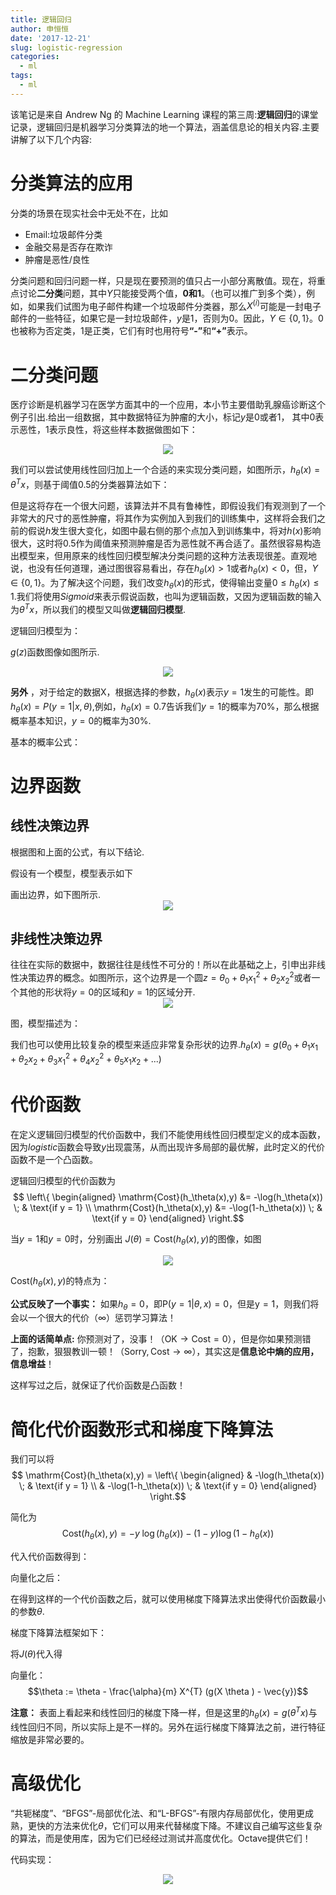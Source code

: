 ```yaml
---
title: 逻辑回归
author: 申恒恒
date: '2017-12-21'
slug: logistic-regression
categories:
  - ml
tags:
  - ml
---
```



\noindent 该笔记是来自 Andrew Ng 的 Machine Learning 课程的第三周:**逻辑回归**的课堂记录，逻辑回归是机器学习分类算法的地一个算法，涵盖信息论的相关内容.主要讲解了以下几个内容:
\begin{itemize}
\setlength{\itemsep}{1pt}
\setlength{\parskip}{0pt}
\setlength{\parsep}{0pt}
- 分类算法的应用
- 二元分类问题
- 边界函数
- 代价函数
- 梯度下降算法
\end{itemize}


# 分类算法的应用
分类的场景在现实社会中无处不在，比如


- Email:垃圾邮件分类
- 金融交易是否存在欺诈
- 肿瘤是恶性/良性



分类问题和回归问题一样，只是现在要预测的值只占一小部分离散值。现在，将重点讨论**二分类**问题，其中$Y$只能接受两个值，**0和1**。（也可以推广到多个类），例如，如果我们试图为电子邮件构建一个垃圾邮件分类器，那么$X^{(i)}$可能是一封电子邮件的一些特征，如果它是一封垃圾邮件，$y$是1，否则为0。因此，$Y \in \{0,1\}$。0也被称为否定类，1是正类，它们有时也用符号**“-”**和**“+”**表示。

# 二分类问题

医疗诊断是机器学习在医学方面其中的一个应用，本小节主要借助乳腺癌诊断这个例子引出.给出一组数据，其中数据特征为肿瘤的大小，标记$y$是0或者1， 其中0表示恶性，1表示良性，将这些样本数据做图如下：

\begin{figure}[htbp]
\begin{center}
  \includegraphics[width=0.7\textwidth]{tumor_logistic.png}
  \caption{乳腺癌数据}\label{figure:tumor_logistic}
\end{center}
\end{figure}
<center>
![](http://olrs8j04a.bkt.clouddn.com/17-12-21/24665725.jpg)
</center>

我们可以尝试使用线性回归加上一个合适的\textbf{“阈值”}来实现分类问题，如图\ref{figure:tumor_logistic}所示，$h_{\theta}(x) = \theta^{T}x$，则基于阈值0.5的分类器算法如下：
\begin{align*}
& h_\theta(x) \geq 0.5 \rightarrow y = 1 \\
& h_\theta(x) < 0.5 \rightarrow y = 0 
\end{align*}

但是这将存在一个很大问题，该算法并不具有鲁棒性，即假设我们有观测到了一个非常大的尺寸的恶性肿瘤，将其作为实例加入到我们的训练集中，这样将会我们之前的假说$h$发生很大变化，如图\ref{figure:tumor_logistic}中最右侧的那个点加入到训练集中，将对$h(x)$影响很大，这时将0.5作为阈值来预测肿瘤是否为恶性就不再合适了。虽然很容易构造出模型来，但用原来的线性回归模型解决分类问题的这种方法表现很差。直观地说，也没有任何道理，通过图\ref{figure:tumor_logistic}很容易看出，存在$h_{\theta}(x)>1$或者$h_{\theta}(x)<0$，但，$Y \in \{0,1\}$。为了解决这个问题，我们改变$h_{\theta}(x)$的形式，使得输出变量$0 \leq  h_{\theta}(x) \leq  1$.我们将使用$Sigmoid$来表示假说函数，也叫为逻辑函数，又因为逻辑函数的输入为$\theta^{T}x$，所以我们的模型又叫做**逻辑回归模型**.

逻辑回归模型为：
\begin{align*}
& h_\theta (x) = g ( \theta^T x )\\
& z = \theta^T x \\
&g(z) = \dfrac{1}{1 + e^{-z}}
\end{align*}

$g(z)$函数图像如图\ref{figure:sigmoid}所示.

<center>
![](http://olrs8j04a.bkt.clouddn.com/17-12-21/53893816.jpg)
</center>
\begin{figure}[htbp]
\begin{center}
	\includegraphics[width=0.7\textwidth]{sigmoid.png}
	\caption{Sigmoid函数图像}\label{figure:sigmoid}
\end{center}
\end{figure}


**另外** ，对于给定的数据X，根据选择的参数，$h_{\theta}(x)$表示$y=1$发生的可能性。即$h_{\theta}(x) = {P}(y=1 | x,\theta)$,例如，$h_{\theta}(x)= 0.7$告诉我们$y=1$的概率为$70\%$，那么根据概率基本知识，$y=0$的概率为$30\%$.

基本的概率公式：
\begin{align*}
& h_\theta(x) = P(y=1 | x ; \theta) = 1 - P(y=0 | x ; \theta) \\
& P(y = 0 | x;\theta) + P(y = 1 | x ; \theta) = 1
\end{align*}

# 边界函数
## 线性决策边界
根据图\ref{figure:sigmoid}和上面的公式，有以下结论.
\begin{align*}
&z=0, e^{0}=1 \Rightarrow g(z)=1/2 \\
& z \to \infty, e^{-\infty} \to 0 \Rightarrow g(z)=1 \\
&z \to -\infty, e^{\infty}\to \infty \Rightarrow g(z)=0 \\
& \theta^{T}x \geq 0 \rightarrow h_\theta(x) \geq 0.5 \rightarrow y = 1 \\
& \theta^{T}x < 0 \rightarrow h_\theta(x) < 0.5 \rightarrow y = 0
\end{align*}

假设有一个模型，模型表示如下

\begin{align*}
& \theta = 
\begin{bmatrix}
-3 \\
1 \\
1 \end{bmatrix}\\
& y = 1 \; if \; -3 + 1 x_1 + 1 x_2 \geq 0\\
& y = 1 \; if \; x_1 + x_2 \geq 3
\end{align*}

画出边界，如下图\ref{figure:example}所示.
\begin{figure}[htbp]
\begin{center}
	\includegraphics[width=0.5\textwidth]{example_log.png}
	\caption{线性决策边界}\label{figure:example}
\end{center}
\end{figure}
<center>
![](http://olrs8j04a.bkt.clouddn.com/17-12-21/40568449.jpg)
</center>

## 非线性决策边界
往往在实际的数据中，数据往往是线性不可分的！所以在此基础之上，引申出非线性决策边界的概念。如图所示，这个边界是一个圆$z = \theta_0 + \theta_1 x_1^2 +\theta_2 x_2^2$或者一个其他的形状将$y = 0$的区域和$y = 1$的区域分开.
\begin{figure}[htbp]
\begin{center}
	\includegraphics[width=0.5\textwidth]{unlinear.png}
	\caption{非线性决策边界}\label{figure:unlinear}
\end{center}
\end{figure}



<center>
![](http://olrs8j04a.bkt.clouddn.com/17-12-21/68833588.jpg)
</center>


图\ref{figure:unlinear}，模型描述为：
\begin{align*}
h_{\theta}(x) &= g(\theta_{0} + \theta_{1}x_{1} + \theta_{2}x_{2} + \theta_{3}x_{1}^2 + \theta_{4}x_{2}^2)\\
h_{\theta}(x) &= g(-1 + 0 x_{1} + 0 x_{2} + 1 x_{1}^2 + 1 x_{2}^2)\\
y &= 1 \; if  \; 1 x_{1}^2 + 1 x_{2}^2 \geq 1
\end{align*}

我们也可以使用比较复杂的模型来适应非常复杂形状的边界.$h_{\theta}(x) = g(\theta_0 + \theta_1 x_1 +\theta_2 x_2 + \theta_3 x_1^2 + \theta_4 x_2^2  + \theta_5 x_1x_2 +...)$

# 代价函数
在定义逻辑回归模型的代价函数中，我们不能使用线性回归模型定义的成本函数，因为$logistic$函数会导致$y$出现震荡，从而出现许多局部的最优解，此时定义的代价函数不是一个凸函数。

逻辑回归模型的代价函数为
\begin{align*}
 J(\theta) &= \dfrac{1}{m} \sum_{i=1}^m \mathrm{Cost}(h_\theta(x^{(i)}),y^{(i)})
\end{align*}
$$
\left\{
 \begin{aligned}
 \mathrm{Cost}(h_\theta(x),y) &= -\log(h_\theta(x)) \; & \text{if y = 1} \\
 \mathrm{Cost}(h_\theta(x),y) &= -\log(1-h_\theta(x)) \; & \text{if y = 0}
  \end{aligned}
\right.$$

当$y=1$和$y=0$时，分别画出 $J(\theta) = \mathrm{Cost}(h_{\theta}(x), y)$的图像，如图\ref{figure:y}

\begin{figure}[htbp]
\centering                                                          %居中
\subfigure[当y=1时]{                    %第一张子图
\begin{minipage}{7cm}
\centering                                                          %子图居中
\includegraphics[scale=0.75]{y1.png}               %以pic.jpg的0.5倍大小输出
\end{minipage}}
\subfigure[当y=0时]{                    %第二张子图
\begin{minipage}{7cm}
\centering                                                          %子图居中
\includegraphics[scale=0.65]{y0.png}                %以pic.jpg的0.5倍大小输出
\end{minipage}}
\caption{$J(\theta)$ vs $h_{\theta}$} %                         %大图名称
\label{figure:y}                                                        %图片引用标记
\end{figure}
<center>
![](http://olrs8j04a.bkt.clouddn.com/17-12-21/7436806.jpg)
</center>

$\mathrm{Cost}(h_{\theta}(x),y)$的特点为：
\begin{align*}
& \mathrm{Cost}(h_\theta(x),y) = 0 \text{ if } h_\theta(x) = y \\
 & \mathrm{Cost}(h_\theta(x),y) \rightarrow \infty \text{ if } y = 0 \; \mathrm{and} \; h_\theta(x) \rightarrow 1 \\
& \mathrm{Cost}(h_\theta(x),y) \rightarrow \infty \text{ if } y = 1 \; \mathrm{and} \; h_\theta(x) \rightarrow 0 
\end{align*}

**公式反映了一个事实：**
如果$h_{\theta}  = 0$，即$\mathrm{P}(y=1 | \theta,x)=0$，但是$\mathrm{y}=1$，则我们将会以一个很大的代价（$\infty$）惩罚学习算法！

**上面的话简单点:** 你预测对了，没事！（$\mathrm{OK} \rightarrow \mathrm{Cost} = 0$），但是你如果预测错了，抱歉，狠狠教训一顿！（$\mathrm{Sorry}, \mathrm{Cost} \rightarrow \infty$），其实这是**信息论中熵的应用，信息增益**！


这样写过之后，就保证了代价函数是凸函数！

# 简化代价函数形式和梯度下降算法

我们可以将
$$ \mathrm{Cost}(h_\theta(x),y) = 
\left\{
 \begin{aligned}
 & -\log(h_\theta(x)) \; & \text{if y = 1} \\
 & -\log(1-h_\theta(x)) \; & \text{if y = 0}
  \end{aligned}
\right.$$

简化为
$$\mathrm{Cost}(h_\theta(x),y) = - y \; \log(h_\theta(x)) - (1 - y) \log(1 - h_\theta(x))$$

代入代价函数得到：
\begin{align*}
J(\theta) &= - \frac{1}{m} \displaystyle \sum_{i=1}^m \mathrm{Cost}(h_{\theta}(x^{(i)}) - y^{(i)}) \\
          &= - \frac{1}{m} \displaystyle \sum_{i=1}^m [y^{(i)}\log (h_\theta (x^{(i)})) + (1 - y^{(i)})\log (1 - h_\theta(x^{(i)}))]
\end{align*}

向量化之后：

\begin{align*} 
& h = g(X\theta)\\
& J(\theta) = \frac{1}{m} \cdot \left(-y^{T}\log(h)-(1-y)^{T}\log(1-h)\right) 
\end{align*}
在得到这样的一个代价函数之后，就可以使用梯度下降算法求出使得代价函数最小的参数$\theta$.

梯度下降算法框架如下：
\begin{align*}
& Repeat \; \lbrace \\
& \; \theta_j := \theta_j - \alpha \dfrac{\partial}{\partial \theta_j}J(\theta) \\
 & \rbrace
\end{align*}

将$J(\theta)$代入得

\begin{align*} & Repeat \; \lbrace \\
& \; \theta_j := \theta_j - \frac{\alpha}{m} \sum_{i=1}^m (h_\theta(x^{(i)}) - y^{(i)}) x_j^{(i)} \\
& \rbrace
 \end{align*}

向量化：$$\theta := \theta - \frac{\alpha}{m} X^{T} (g(X \theta ) - \vec{y})$$

**注意：** 表面上看起来和线性回归的梯度下降一样，但是这里的$h_{\theta}(x)=g(\theta^{T}x)$与线性回归不同，所以实际上是不一样的。另外在运行梯度下降算法之前，进行特征缩放是非常必要的。

# 高级优化
“共轭梯度”、“BFGS”-局部优化法、和“L-BFGS”-有限内存局部优化，使用更成熟，更快的方法来优化$\theta$，它们可以用来代替梯度下降。不建议自己编写这些复杂的算法，而是使用库，因为它们已经经过测试并高度优化。Octave提供它们！
\begin{align*}
&\mathrm{Given} \; \theta\\
& \rightarrow J(\theta) \\
& \rightarrow \frac{\partial}{\partial_{\theta_{j}}}J(\theta) \;  \mathrm{for} \;{j} = 0,1,2,3,...
\end{align*}

\lstset{language=Matlab}

代码实现：

\begin{lstlisting}
function [jVal, gradient] = costFunction(theta)
  jVal = [...code to compute J(theta)...];
  gradient = [...code to compute derivative of J(theta)...];
end
\end{lstlisting}

<center>
![](http://olrs8j04a.bkt.clouddn.com/17-12-21/86473859.jpg)
</center>